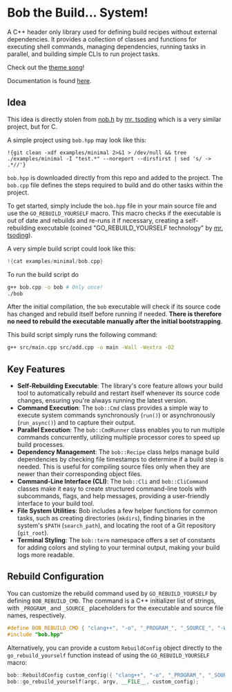 # Bob the Build... System!
A C++ header only library used for defining build recipes without external dependencies. It provides a collection of classes and functions for executing shell commands, managing dependencies, running tasks in parallel, and building simple CLIs to run project tasks.

Check out the [theme song](https://www.youtube.com/watch?v=HdVg-2jn2OU)!

Documentation is found [here](https://balderholst.github.io/bob.hpp/).

## Idea
This idea is directly stolen from [nob.h](https://github.com/tsoding/nob.h) by [mr. tsoding](https://github.com/tsoding) which is a very similar project, but for C.

A simple project using `bob.hpp` may look like this:

```
!{git clean -xdf examples/minimal 2>&1 > /dev/null && tree ./examples/minimal -I "test.*" --noreport --dirsfirst | sed 's/ -> .*//'}
```

`bob.hpp` is downloaded directly from this repo and added to the project. The `bob.cpp` file defines the steps required to build and do other tasks within the project.

To get started, simply include the `bob.hpp` file in your main source file and use the `GO_REBUILD_YOURSELF` macro. This macro checks if the executable is out of date and rebuilds and re-runs it if necessary, creating a self-rebuilding executable (coined "GO_REBUILD_YOURSELF technology" by [mr. tsoding](https://github.com/tsoding)).

A very simple build script could look like this:
```cpp
!{cat examples/minimal/bob.cpp}
```

To run the build script do
```bash
g++ bob.cpp -o bob # Only once!
./bob
```

After the initial compilation, the `bob` executable will check if its source code has changed and rebuild itself before running if needed. **There is therefore no need to rebuild the executable manually after the initial bootstrapping**.

This build script simply runs the following command:
```bash
g++ src/main.cpp src/add.cpp -o main -Wall -Wextra -O2
```


## Key Features
- **Self-Rebuilding Executable**: The library's core feature allows your build tool to automatically rebuild and restart itself whenever its source code changes, ensuring you're always running the latest version.
- **Command Execution**: The `bob::Cmd` class provides a simple way to execute system commands synchronously (`run()`) or asynchronously (`run_async()`) and to capture their output.
- **Parallel Execution**: The `bob::CmdRunner` class enables you to run multiple commands concurrently, utilizing multiple processor cores to speed up build processes.
- **Dependency Management**: The `bob::Recipe` class helps manage build dependencies by checking file timestamps to determine if a build step is needed. This is useful for compiling source files only when they are newer than their corresponding object files.
- **Command-Line Interface (CLI)**: The `bob::Cli` and `bob::CliCommand` classes make it easy to create structured command-line tools with subcommands, flags, and help messages, providing a user-friendly interface to your build tool.
- **File System Utilities**: Bob includes a few helper functions for common tasks, such as creating directories (`mkdirs`), finding binaries in the system's `$PATH` (`search_path`), and locating the root of a Git repository (`git_root`).
- **Terminal Styling**: The `bob::term` namespace offers a set of constants for adding colors and styling to your terminal output, making your build logs more readable.

## Rebuild Configuration
You can customize the rebuild command used by `GO_REBUILD_YOURSELF` by defining `BOB_REBUILD_CMD`. The command is a C++ initializer list of strings, with `_PROGRAM_` and `_SOURCE_` placeholders for the executable and source file names, respectively.

```cpp
#define BOB_REBUILD_CMD { "clang++", "-o", "_PROGRAM_", "_SOURCE_", "-Wall", "-O2" }
#include "bob.hpp"
```

Alternatively, you can provide a custom `RebuildConfig` object directly to the `go_rebuild_yourself` function instead of using the `GO_REBUILD_YOURSELF` macro:

```cpp
bob::RebuildConfig custom_config({ "clang++", "-o", "_PROGRAM_", "_SOURCE_", "-Wall", "-O2" });
bob::go_rebuild_yourself(argc, argv, __FILE__, custom_config);
```

